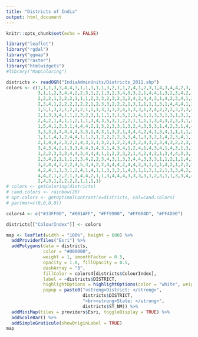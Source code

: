 ```yaml
---
title: "Districts of India"
output: html_document
---
```


<style>
    body .main-container {
        max-width: 100%;
    }
</style>

```r
knitr::opts_chunk$set(echo = FALSE)
```


```r
library("leaflet")
library("rgdal")
library("ggmap")
library("raster")
library("htmlwidgets")
#library("MapColoring")

districts <- readOGR("IndiaAdminUnits/Districts_2011.shp")
colors <- c(1,1,1,3,3,4,4,3,1,1,1,1,1,3,2,1,1,2,4,1,2,3,1,4,3,4,4,2,3,1,3,2,3,4,3,2,1,
            3,1,1,2,3,4,4,2,2,3,1,2,1,3,2,3,4,3,3,2,1,4,4,1,3,2,3,4,2,3,5,2,3,1,2,4,3,
            2,2,2,1,3,2,2,1,1,1,2,3,3,2,3,2,3,2,4,2,4,4,3,1,4,2,3,4,1,2,3,3,3,3,2,3,2,
            2,3,4,1,2,2,2,1,2,2,1,2,3,3,2,2,2,1,3,1,1,1,1,3,1,4,4,4,1,2,3,3,1,4,4,2,3,
            3,5,1,3,2,1,2,2,2,1,1,1,3,3,3,2,4,1,3,3,1,2,4,2,2,2,3,2,3,4,1,4,3,2,3,1,5,
            2,1,3,3,4,1,1,2,3,2,3,1,1,1,3,1,5,2,1,4,1,1,3,3,1,3,1,3,1,3,2,2,3,2,4,2,4,
            2,4,2,1,4,1,1,2,1,1,3,4,3,5,3,1,2,2,1,1,1,1,3,4,3,2,3,3,1,4,2,1,2,4,1,2,3,
            1,5,4,1,3,3,1,4,4,4,2,1,3,2,3,3,1,3,2,4,3,5,3,1,4,2,3,1,4,4,3,4,4,4,3,4,1,
            3,3,3,3,4,4,4,4,3,3,1,4,3,1,3,2,1,4,4,4,2,4,1,3,4,1,1,1,1,2,4,4,2,1,2,1,3,
            1,1,1,4,1,2,4,4,1,1,2,1,2,2,2,2,3,3,4,1,3,3,2,1,4,2,3,4,1,1,2,4,1,3,2,3,4,
            2,1,4,4,2,3,2,2,4,3,1,1,3,2,1,2,2,4,3,2,4,3,2,3,4,3,2,2,3,3,4,1,2,2,1,2,4,
            3,4,3,4,2,1,3,3,4,4,3,4,3,1,4,3,4,1,2,4,1,4,3,4,1,4,3,1,3,1,1,2,2,2,2,4,2,
            1,2,2,3,3,3,4,4,3,4,4,4,1,1,2,2,3,2,1,4,2,4,2,1,3,4,4,3,3,1,2,4,3,4,1,4,3,
            2,3,4,2,1,1,1,3,3,4,2,2,3,4,3,1,3,3,4,4,3,3,3,1,1,2,1,1,4,3,4,1,1,3,1,1,3,
            3,2,4,4,3,2,2,4,5,3,4,2,2,4,4,4,2,4,4,2,4,1,2,1,4,2,1,2,2,2,2,2,1,1,2,1,3,
            4,2,4,1,1,3,1,2,4,1,4,1,1,3,3,2,1,4,3,1,1,2,1,2,1,3,3,4,2,2,2,2,4,4,2,4,4,
            4,4,2,1,2,2,1,3,4,4,2,1,1,3,4,4,4,3,3,3,3,1,2,3,1,1,3,3,4,4,2,1,4,4,3,3,4,
            2,4,3,1,2,2,2,2,1,1,1,1)
# colors <- getColoring(districts)
# cand.colors <- rainbow(20)
# opt.colors <- getOptimalContrast(x=districts, col=cand.colors)
# par(mar=c(0,0,0,0))

colors4 <- c("#33FF00", "#001AFF", "#FF9900", "#FF004D", "#FF4D00")

districts[["ColourIndex"]] <- colors
```


```r
map <- leaflet(width = "100%", height = 600) %>% 
  addProviderTiles("Esri") %>% 
  addPolygons(data = districts, 
              color = "#000000", 
              weight = 1, smoothFactor = 0.5,
              opacity = 1.0, fillOpacity = 0.5,
              dashArray = "3",
              fillColor = colors4[districts$ColourIndex],
              label = ~districts$DISTRICT,
              highlightOptions = highlightOptions(color = "white", weight = 2),
              popup = paste0("<strong>District: </strong>",
                             districts$DISTRICT,
                             "<br><strong>State: </strong>",
                             districts$ST_NM)) %>%
  addMiniMap(tiles = providers$Esri, toggleDisplay = TRUE) %>% 
  addScaleBar() %>%
  addSimpleGraticule(showOriginLabel = TRUE)
map
```


